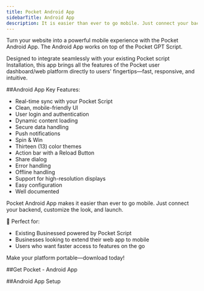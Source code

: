 ```yaml
---
title: Pocket Android App
sidebarTitle: Android App
description: It is easier than ever to go mobile. Just connect your backend, customize the look, and launch.
---
```


Turn your website into a powerful mobile experience with the Pocket Android App. The Android App works on top of the Pocket GPT Script.

Designed to integrate seamlessly with your existing Pocket script Installation, this app brings all the features of the Pocket user dashboard/web platform directly to users' fingertips—fast, responsive, and intuitive.

##Android App Key Features:
- Real-time sync with your Pocket Script  
- Clean, mobile-friendly UI  
- User login and authentication  
- Dynamic content loading  
- Secure data handling  
- Push notifications
- Spin & Win
- Thirteen (13) color themes
- Action bar with a Reload Button
- Share dialog
- Error handling
- Offline handling
- Support for high-resolution displays
- Easy configuration
- Well documented

Pocket Android App makes it easier than ever to go mobile. Just connect your backend, customize the look, and launch.

🚀 Perfect for:  
- Existing Businessed powered by Pocket Script
- Businesses looking to extend their web app to mobile  
- Users who want faster access to features on the go  

Make your platform portable—download today!

##Get Pocket - Android App 

##Android App Setup

